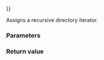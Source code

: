 {{cpp/filesystem/recursive_directory_iterator/title | operator{{=}}}}
{{cpp/filesystem/recursive_directory_iterator/navbar}}
{{dcl begin}}
{{dcl | since=c++17 | 1=
recursive_directory_iterator&amp; operator=( const recursive_directory_iterator&amp; other ) = default;
}}
{{dcl | since=c++17 | 1=
recursive_directory_iterator&amp; operator=( recursive_directory_iterator&amp;&amp; other ) = default;
}}
{{dcl end}}

Assigns a recursive directory iterator.

===Parameters===
{{par begin}}
{{par | other | another directory iterator to assign }}
{{par end}}

===Return value===
{{c|*this}}

{{cpp/impldef exception}}
{{todo}}

{{langlinks|de|es|ja|ru|zh}}